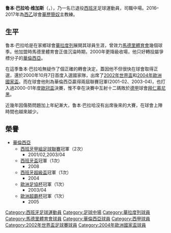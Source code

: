 {{noteTA
|G1=football
|G1=laliga
|T=zh-hans:鲁本·巴拉哈;zh-hk:魯賓·巴拉查;zh-tw:魯本·巴拉哈;
|1=zh-hans:鲁本·巴拉哈;zh-hk:魯賓·巴拉查;zh-tw:魯本·巴拉哈;
|2=zh-hans:巴拉哈;zh-hk:巴拉查;zh-tw:巴拉哈;
}}
{{Football player infobox
| playername = 鲁本·巴拉哈<br />''Rubén Baraja''
| fullname = Rubén Baraja Vegas
| height = {{height|meter=1.80}}
| image = Rubén Baraja 01.jpg
| nickname = 
| dateofbirth = {{birth date and age|1975|7|11}}
| cityofbirth = [[巴利亚多利德|巴利亚多利德]]
| countryofbirth = [[西班牙|西班牙]]
| currentclub = 
| clubnumber = 
| position = [[防守中場|防守中場]]
| years = 1993-1996<br />1996-2000<br />2000-2010
| clubs = [[皇家巴利亞多利德足球俱樂部|華拉度列]]<br />[[馬德里體育會|馬德里體育會]]<br />[[華倫西亞足球會|華倫西亞]]
| caps(goals) = 41 (2)<br />34 (4)<br />262 (41)
| nationalyears = 1993<BR>2000-2005
| nationalteam = [[西班牙國家足球隊|西班牙]]U18<BR>[[西班牙國家足球隊|西班牙]]
| nationalcaps(goals) = {{0}}3{{0}}(1)<BR>43(7)
| manageryears1     = 2011 |managerclubs1  = [[馬德里體育會|馬德里體育會]]（助理教練）
| manageryears2     = 2013 |managerclubs2  = [[華倫西亞足球會|華倫西亞]]B隊（暫代教練）
| manageryears3     = 2013-2015 |managerclubs3  = [[華倫西亞足球會|華倫西亞]]青年軍（主教練）
| manageryears4     = 2015-2016 |managerclubs4  = [[埃尔切足球俱乐部|艾爾切]]
| manageryears5     = 2016–2017 | managerclubs5 = [[華歷簡奴|華歷簡奴]]
}}
'''鲁本·巴拉哈·维加斯'''（'''{{lang|es|Rubén Baraja Vegas}}'''，{{bd|1975年|7月11日|catIdx=Baraja, Ruben}}），乃一名已退役[[西班牙|西班牙]]足球運動員，司職中場。2016–2017年為[[西乙|西乙]]球會[[華歷簡奴|華歷簡奴]]主教練。

== 生平 ==
鲁本·巴拉哈是在家鄉球會[[皇家巴利亞多利德足球俱樂部|華拉度列]]展開其球員生涯，曾效力[[馬德里體育會|馬德里體育會]]幾個球季。他加盟時馬德里體育會正值沉淪時期，2000年更降級收場，他只好轉投屬爭標分子的[[華倫西亞足球會|華倫西亞]]。

在這季鲁本·巴拉哈無疑作了個正確的轉會決定，蓋因他不但很快在球會取得正選，還於2000年10月7日首度入選國家隊，出席了[[2002年世界盃|2002年世界盃]]和[[2004年歐洲國家盃|2004年歐洲國家盃]]。而在球會他則為華倫西亞贏得兩屆聯賽冠軍(2001-02、2003-04)，也打入過2000-01年度[[歐冠盃|歐冠盃]]決賽，惟不幸在決賽中互射十二碼敗於[[德甲|德甲]]球會[[拜仁慕尼黑|拜仁慕尼黑]]。

近幾年因傷勢問題加上年紀漸大，鲁本·巴拉哈沒有出席後來的大賽，在球會上陣時間也越來越少。

== 榮譽 ==
*[[華倫西亞足球會|華倫西亞]]
** [[西班牙足球甲級聯賽|西班牙甲組足球聯賽]]冠軍（2次）
***2001/02,2003/04
**[[西班牙盃|西班牙盃]]冠軍（1次）
***2008
**[[西班牙超級盃|西班牙超級盃]]冠軍（1次）
***2004
** [[歐洲足協杯|歐洲足協杯]]冠軍（1次）
***2003/04
** [[歐洲超級盃|歐洲超霸杯]]冠軍（1次）
***2005


{{2002年世界盃足球賽西班牙參賽名單}}
{{2004年歐洲足球錦標賽西班牙參賽名單}}

{{DEFAULTSORT:Baraja, Ruben}}
[[Category:西班牙足球運動員|Category:西班牙足球運動員]]
[[Category:足球中場|Category:足球中場]]
[[Category:華拉度列球員|Category:華拉度列球員]]
[[Category:馬德里體育會球員|Category:馬德里體育會球員]]
[[Category:華倫西亞球員|Category:華倫西亞球員]]
[[Category:西甲球員|Category:西甲球員]]
[[Category:2002年世界盃足球賽球員|Category:2002年世界盃足球賽球員]]
[[Category:2004年歐洲國家盃球員|Category:2004年歐洲國家盃球員]]